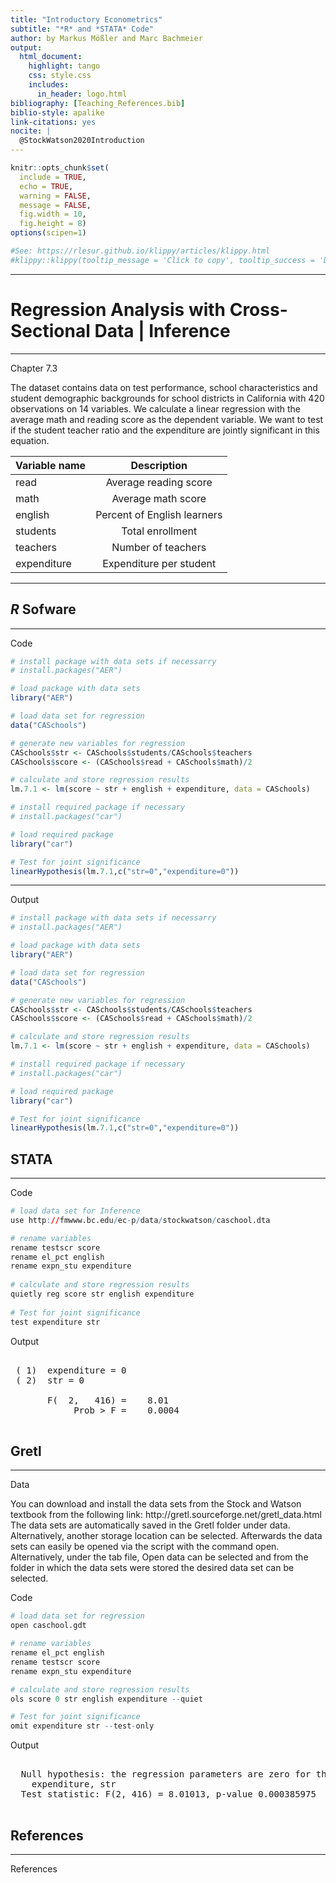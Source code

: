 ---
title: "Introductory Econometrics"
subtitle: "*R* and *STATA* Code"
author: by Markus Mößler and Marc Bachmeier
output:
  html_document:
    highlight: tango
    css: style.css
    includes:
      in_header: logo.html
bibliography: [Teaching_References.bib]
biblio-style: apalike
link-citations: yes
nocite: | 
  @StockWatson2020Introduction
---

<!--..........................................................................-->
<!--..........................................................................-->

```{r,include=FALSE}
knitr::opts_chunk$set(
  include = TRUE,
  echo = TRUE,
  warning = FALSE,
  message = FALSE,
  fig.width = 10,
  fig.height = 8)
options(scipen=1)
```

```{r,klippy, echo=FALSE, include=TRUE}
#See: https://rlesur.github.io/klippy/articles/klippy.html
#klippy::klippy(tooltip_message = 'Click to copy', tooltip_success = 'Done', position = c('top', 'right'))
```

<!--..........................................................................-->
<!--..........................................................................-->

<hr />

<!--..........................................................................-->
# Regression Analysis with Cross-Sectional Data | Inference {.tabset .tabset-fade}
<!--..........................................................................-->

<hr />

<p class="head01">
Chapter 7.3
</p>

The dataset contains data on test performance, school characteristics and student demographic backgrounds for school districts in California with 420 observations on 14 variables. We calculate a linear regression with the average math and reading score as the dependent variable. We want to test if the student teacher ratio and the expenditure are jointly significant in this equation.


| Variable name | Description   |
| ------------- |:-----------------------:|
| read          | Average reading score |
| math          | Average math score      |
| english       | Percent of English learners      |
| students      | Total enrollment      |
| teachers      | Number of teachers   |
| expenditure   | Expenditure per student   |


<hr />

<!--..........................................................................-->
## *R* Sofware {.tabset .tabset-fade}
<!--..........................................................................-->

<hr />

<p class="head02">
Code 
</p>

```{r,results='hide'}
# install package with data sets if necessarry 
# install.packages("AER")

# load package with data sets
library("AER")

# load data set for regression
data("CASchools")

# generate new variables for regression
CASchools$str <- CASchools$students/CASchools$teachers       
CASchools$score <- (CASchools$read + CASchools$math)/2

# calculate and store regression results
lm.7.1 <- lm(score ~ str + english + expenditure, data = CASchools)

# install required package if necessary 
# install.packages("car")

# load required package
library("car")

# Test for joint significance
linearHypothesis(lm.7.1,c("str=0","expenditure=0"))
```

<hr />

<p class="head02">
Output 
</p>

```{r,echo=FALSE}
# install package with data sets if necessarry 
# install.packages("AER")

# load package with data sets
library("AER")

# load data set for regression
data("CASchools")

# generate new variables for regression
CASchools$str <- CASchools$students/CASchools$teachers       
CASchools$score <- (CASchools$read + CASchools$math)/2

# calculate and store regression results
lm.7.1 <- lm(score ~ str + english + expenditure, data = CASchools)

# install required package if necessary 
# install.packages("car")

# load required package
library("car")

# Test for joint significance
linearHypothesis(lm.7.1,c("str=0","expenditure=0"))
```

<!--..........................................................................-->
## STATA {.tabset .tabset-fade}
<!--..........................................................................-->

<hr />

<p class="head02">
Code 
</p>

```{r,eval=FALSE}
# load data set for Inference
use http://fmwww.bc.edu/ec-p/data/stockwatson/caschool.dta

# rename variables
rename testscr score
rename el_pct english
rename expn_stu expenditure
 
# calculate and store regression results
quietly reg score str english expenditure
 
# Test for joint significance
test expenditure str
```

<p class="head02">
Output 
</p>


<pre>

 ( 1)  expenditure = 0
 ( 2)  str = 0

       F(  2,   416) =    8.01
            Prob > F =    0.0004

</pre>


<!--..........................................................................-->
## Gretl {.tabset .tabset-fade}
<!--..........................................................................-->

<hr />

<p class="head02">
Data
</p>

You can download and install the data sets from the Stock and Watson textbook from the following link: 
http://gretl.sourceforge.net/gretl_data.html \
The data sets are automatically saved in the Gretl folder under data. Alternatively, another storage location can be selected. Afterwards the data sets can easily be opened via the script with the command open. Alternatively, under the tab file, Open data can be selected and from the folder in which the data sets were stored the desired data set can be selected.

<p class="head02">
Code 
</p>

```{r,eval=FALSE}
# load data set for regression
open caschool.gdt

# rename variables
rename el_pct english
rename testscr score
rename expn_stu expenditure

# calculate and store regression results
ols score 0 str english expenditure --quiet

# Test for joint significance
omit expenditure str --test-only
```

<p class="head02">
Output 
</p>


<pre>

  Null hypothesis: the regression parameters are zero for the variables
    expenditure, str
  Test statistic: F(2, 416) = 8.01013, p-value 0.000385975

</pre>



<!--..........................................................................-->
<!--..........................................................................-->

## References

<hr />

<p class="head01">
References
</p>

<!--##########################################################################-->
<!-- THIS IS THE END --> 
<script>
var coll = document.getElementsByClassName("collapsible01");
var i;

for (i = 0; i < coll.length; i++) {
  coll[i].addEventListener("click", function() {
    this.classList.toggle("active");
    var content = this.nextElementSibling;
    if (content.style.display === "block") {
      content.style.display = "none";
    } else {
      content.style.display = "block";
    }
  });
}
</script>

<script>
var coll = document.getElementsByClassName("collapsible02");
var i;

for (i = 0; i < coll.length; i++) {
  coll[i].addEventListener("click", function() {
    this.classList.toggle("active");
    var content = this.nextElementSibling;
    if (content.style.display === "block") {
      content.style.display = "none";
    } else {
      content.style.display = "block";
    }
  });
}
</script>